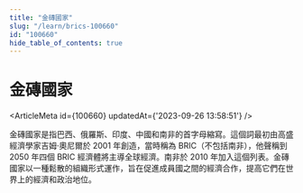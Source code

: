 ```yaml
---
title: "金磚國家"
slug: "/learn/brics-100660"
id: "100660"
hide_table_of_contents: true
---
```



# 金磚國家

<ArticleMeta id={100660} updatedAt={'2023-09-26 13:58:51'} />
<div className='border-solid border-b border-t-0 my-4 border-[var(--ifm-color-gray-300)]' />

金磚國家是指巴西、俄羅斯、印度、中國和南非的首字母縮寫。這個詞最初由高盛經濟學家吉姆·奧尼爾於 2001 年創造，當時稱為 BRIC（不包括南非），他聲稱到 2050 年四個 BRIC 經濟體將主導全球經濟。南非於 2010 年加入這個列表。金磚國家以一種鬆散的組織形式運作，旨在促進成員國之間的經濟合作，提高它們在世界上的經濟和政治地位。
